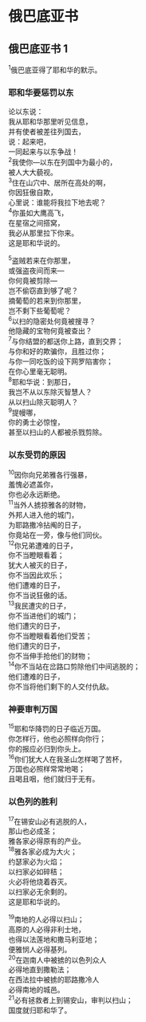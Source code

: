 
# 俄巴底亚书

## 俄巴底亚书 1
<sup>1</sup><Pn>俄巴底亚</Pn>得了耶和华的默示。<br/>
### 耶和华要惩罚以东
论<Pn>以东</Pn>说：<br/>
我从耶和华那里听见信息，<br/>
并有使者被差往列国去，<br/>
<Add>说</Add>：起来吧，<br/>
一同起来与<Pn>以东</Pn>争战！<br/>
<sup>2</sup>我使你—<Pn>以东</Pn>在列国中为最小的，<br/>
被人大大藐视。<br/>
<sup>3</sup>住在山穴中、居所在高处的啊，<br/>
你因狂傲自欺，<br/>
心里说：谁能将我拉下地去呢？<br/>
<sup>4</sup>你虽如大鹰高飞，<br/>
在星宿之间搭窝，<br/>
我必从那里拉下你来。<br/>
这是耶和华说的。<br/>


<sup>5</sup>盗贼若来在你那里，<br/>
或强盗夜间而来—<br/>
你何竟被剪除—<br/>
岂不偷窃直到够了呢？<br/>
摘葡萄的若来到你那里，<br/>
岂不剩下些葡萄呢？<br/>
<sup>6</sup><Pn>以扫</Pn><Add>的隐密处</Add>何竟被搜寻？<br/>
他隐藏的宝物何竟被查出？<br/>
<sup>7</sup>与你结盟的都送你上路，直到交界；<br/>
与你和好的欺骗你，且胜过你；<br/>
与你一同吃饭的设下网罗陷害你；<br/>
在你心里毫无聪明。<br/>
<sup>8</sup>耶和华说：到那日，<br/>
我岂不从<Pn>以东</Pn>除灭智慧人？<br/>
从<Pn>以扫山</Pn>除灭聪明人？<br/>
<sup>9</sup><Pn>提幔</Pn>哪，<br/>
你的勇士必惊惶，<br/>
甚至<Pn>以扫山</Pn>的人都被杀戮剪除。<br/>
### 以东受罚的原因
<sup>10</sup>因你向兄弟<Pn>雅各</Pn>行强暴，<br/>
羞愧必遮盖你，<br/>
你也必永远断绝。<br/>
<sup>11</sup>当外人掳掠<Pn>雅各</Pn>的财物，<br/>
外邦人进入他的城门，<br/>
为<Pn>耶路撒冷</Pn>拈阄的日子，<br/>
你竟站在一旁，像与他们同伙。<br/>
<sup>12</sup>你兄弟遭难的日子，<br/>
你不当瞪眼看着；<br/>
<Pn>犹大</Pn>人被灭的日子，<br/>
你不当因此欢乐；<br/>
他们遭难的日子，<br/>
你不当说狂傲的话。<br/>
<sup>13</sup>我民遭灾的日子，<br/>
你不当进他们的城门；<br/>
他们遭灾的日子，<br/>
你不当瞪眼看着他们受苦；<br/>
他们遭灾的日子，<br/>
你不当伸手抢他们的财物；<br/>
<sup>14</sup>你不当站在岔路口剪除他们中间逃脱的；<br/>
他们遭难的日子，<br/>
你不当将他们剩下的人交付<Add>仇敌</Add>。<br/>
### 神要审判万国
<sup>15</sup>耶和华降罚的日子临近万国。<br/>
你怎样行，<Add>他</Add>也必照样向你行；<br/>
你的报应必归到你头上。<br/>
<sup>16</sup>你们<Pn>犹大</Pn>人在我圣山怎样喝了<Add>苦杯</Add>，<br/>
万国也必照样常常地喝；<br/>
且喝且咽，他们就归于无有。<br/>
### 以色列的胜利
<sup>17</sup>在<Pn>锡安山</Pn>必有逃脱的人，<br/>
那山也必成圣；<br/>
<Pn>雅各</Pn>家必得原有的产业。<br/>
<sup>18</sup><Pn>雅各</Pn>家必成为大火；<br/>
<Pn>约瑟</Pn>家必为火焰；<br/>
<Pn>以扫</Pn>家必如碎秸；<br/>
火必将他烧着吞灭。<br/>
<Pn>以扫</Pn>家必无余剩的。<br/>
这是耶和华说的。<br/>


<sup>19</sup>南地的人必得<Pn>以扫山</Pn>；<br/>
高原的人必得<Pn>非利士</Pn>地，<br/>
也得<Pn>以法莲</Pn>地和<Pn>撒马利亚</Pn>地；<br/>
<Pn>便雅悯</Pn>人必得<Pn>基列</Pn>。<br/>
<sup>20</sup>在<Pn>迦南</Pn>人中被掳的<Pn>以色列</Pn>众人<br/>
<Add>必得地</Add>直到<Pn>撒勒法</Pn>；<br/>
在<Pn>西法拉</Pn>中被掳的<Pn>耶路撒冷</Pn>人<br/>
必得南地的城邑。<br/>
<sup>21</sup>必有拯救者上到<Pn>锡安山</Pn>，审判<Pn>以扫山</Pn>；<br/>
国度就归耶和华了。<br/>
